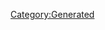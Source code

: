 {{Database/Costume/CostumeInfo
 |ID=224
 |DivaId=7
 |PrismCostumeId=24
 |Enabled=2
 |SkillId=20
 |EODICFLJAKO=False
 |AGBPBDODKBK=1
 |HMCOGDICFNB=1
 |LevelMax=4
 |HGBJODBCJDA=4
 |EGLDFPILJLG=0
 |GLEEPAFMPLO=False
 |IIELLEPEEFH=2670
}}
[[Category:Generated]]

